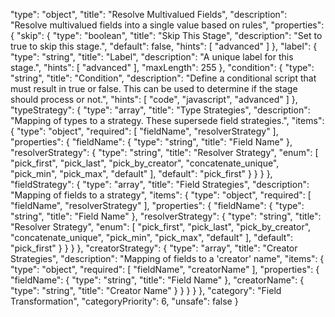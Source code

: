   "type": "object",
  "title": "Resolve Multivalued Fields",
  "description": "Resolve multivalued fields into a single value based on rules",
  "properties": {
    "skip": {
      "type": "boolean",
      "title": "Skip This Stage",
      "description": "Set to true to skip this stage.",
      "default": false,
      "hints": [
        "advanced"
      ]
    },
    "label": {
      "type": "string",
      "title": "Label",
      "description": "A unique label for this stage.",
      "hints": [
        "advanced"
      ],
      "maxLength": 255
    },
    "condition": {
      "type": "string",
      "title": "Condition",
      "description": "Define a conditional script that must result in true or false. This can be used to determine if the stage should process or not.",
      "hints": [
        "code",
        "javascript",
        "advanced"
      ]
    },
    "typeStrategy": {
      "type": "array",
      "title": "Type Strategies",
      "description": "Mapping of types to a strategy. These supersede field strategies.",
      "items": {
        "type": "object",
        "required": [
          "fieldName",
          "resolverStrategy"
        ],
        "properties": {
          "fieldName": {
            "type": "string",
            "title": "Field Name"
          },
          "resolverStrategy": {
            "type": "string",
            "title": "Resolver Strategy",
            "enum": [
              "pick_first",
              "pick_last",
              "pick_by_creator",
              "concatenate_unique",
              "pick_min",
              "pick_max",
              "default"
            ],
            "default": "pick_first"
          }
        }
      }
    },
    "fieldStrategy": {
      "type": "array",
      "title": "Field Strategies",
      "description": "Mapping of fields to a strategy",
      "items": {
        "type": "object",
        "required": [
          "fieldName",
          "resolverStrategy"
        ],
        "properties": {
          "fieldName": {
            "type": "string",
            "title": "Field Name"
          },
          "resolverStrategy": {
            "type": "string",
            "title": "Resolver Strategy",
            "enum": [
              "pick_first",
              "pick_last",
              "pick_by_creator",
              "concatenate_unique",
              "pick_min",
              "pick_max",
              "default"
            ],
            "default": "pick_first"
          }
        }
      }
    },
    "creatorStrategy": {
      "type": "array",
      "title": "Creator Strategies",
      "description": "Mapping of fields to a 'creator' name",
      "items": {
        "type": "object",
        "required": [
          "fieldName",
          "creatorName"
        ],
        "properties": {
          "fieldName": {
            "type": "string",
            "title": "Field Name"
          },
          "creatorName": {
            "type": "string",
            "title": "Creator Name"
          }
        }
      }
    }
  },
  "category": "Field Transformation",
  "categoryPriority": 6,
  "unsafe": false
}
